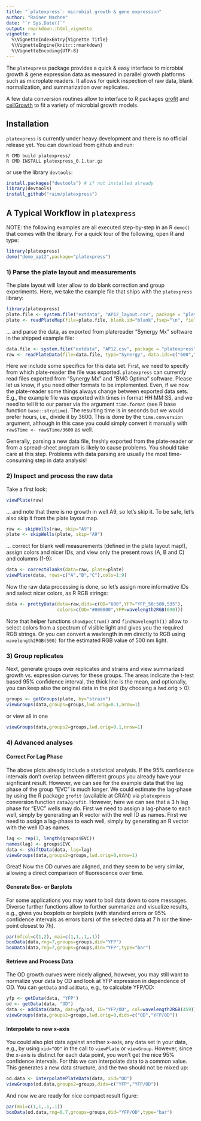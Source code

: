 ```yaml
---
title: "`platexpress`: microbial growth & gene expression"
author: "Rainer Machne"
date: "`r Sys.Date()`"
output: rmarkdown::html_vignette
vignette: >
  %\VignetteIndexEntry{Vignette Title}
  %\VignetteEngine{knitr::rmarkdown}
  %\VignetteEncoding{UTF-8}
---
```


The `platexpress` package provides a quick & easy interface to microbial
growth & gene expression data as measured in parallel growth platforms
such as microplate readers. It allows for quick inspection of raw
data, blank normalization, and summarization over replicates.

A few data conversion routines allow to interface to R
packages 
[grofit](https://cran.r-project.org/web/packages/grofit/index.html)
and [cellGrowth](https://www.bioconductor.org/packages/release/bioc/html/cellGrowth.html) to fit a variety of microbial growth models.

## Installation

`platexpress` is currently under heavy development and there is no official
release yet. You can download from github and run:

```
R CMD build platexpress/
R CMD INSTALL platexpress_0.1.tar.gz
```

or use the library `devtools`:

```R
install.packages("devtools") # if not installed already
library(devtools)
install_github("raim/platexpress")
```

## A Typical Workflow in `platexpress`

NOTE: the following examples are all executed step-by-step in an R
`demo()` that comes with the library. For a quick tour of the following, 
open R and type:

```R
library(platexpress)
demo("demo_ap12",package="platexpress")
``` 

### 1) Parse the plate layout and measurements 

The plate layout will later allow to do blank correction and group
experiments. Here, we take the example file that ships with the 
`platexpress` library:

```r
library(platexpress)
plate.file <- system.file("extdata", "AP12_layout.csv", package = "platexpress")
plate <- readPlateMap(file=plate.file, blank.id="blank",fsep="\n", fields=c("strain","samples"))
```

... and parse the data, as exported from platereader "Synergy Mx" 
software in the shipped example file:

```r
data.file <- system.file("extdata", "AP12.csv", package = "platexpress")
raw <- readPlateData(file=data.file, type="Synergy", data.ids=c("600","YFP_50:500,535"), time.format="%H:%M:%S", time.conversion=1/3600)
```

Here we include some specifics for this data set. First, we need to
specify from which plate-reader the file was exported. `platexpress`
can currently read files exported from "Synergy Mx" and "BMG Optima"
software. Please let us know, if you need other formats to be
implemented.  Even, if we now the plate-reader some things always
change between exported data sets. E.g., the example file was exported
with times in format HH:MM:SS, and we need to tell it to our parser
via the argument `time.format` (see R base function
`base::strptime`). The resulting time is in seconds but we would prefer
hours, i.e., divide it by 3600. This is done by the `time.conversion`
argument, although in this case you could simply convert it manually
with `raw$Time <- raw$Time/3600` as well.

Generally, parsing a new data file, freshly exported from the
plate-reader or from a spread-sheet program is likely to cause
problems. You should take care at this step. Problems with data
parsing are usually the most time-consuming step in data analysis!

### 2) Inspect and process the raw data

Take a first look:

```r
viewPlate(raw)
```

... and note that there is no growth in well A9, so let's skip it. To
be safe, let's also skip it from the plate layout map.

```r
raw <- skipWells(raw, skip="A9")
plate <- skipWells(plate, skip="A9")
```

... correct for blank well measurements (defined in the plate layout
map!), assign colors and nicer IDs, and view only the present 
rows (A, B and C) and columns (1-9):

```r
data <- correctBlanks(data=raw, plate=plate)
viewPlate(data, rows=c("A","B","C"),cols=1:9)
```

Now the raw data processing is done, so let's assign more informative IDs 
and select nicer colors, as R RGB strings:

```r
data <- prettyData(data=raw,dids=c(OD="600",YFP="YFP_50:500,535"), 
                   colors=c(OD="#000000",YFP=wavelength2RGB(690)))
```

Note that helper functions `showSpectrum()` and `findWavelength(1)`
allow to select colors from a spectrum of visible light and gives
you the required RGB strings. Or you can convert a wavlength in nm
directly to RGB using `wavelength2RGB(500)` for the estimated RGB value
of 500 nm light.

### 3) Group replicates

Next, generate groups over replicates and strains
and view summarized growth vs. expression curves for these groups.
The areas indicate the t-test based 95% confidence interval,
the thick line is the mean, and optionally, you can keep also
the original data in the plot (by choosing a lwd.orig > 0):

```r
groups <- getGroups(plate, by="strain")
viewGroups(data,groups=groups,lwd.orig=0.1,nrow=1)
```

or view all in one

```r
viewGroups(data,groups2=groups,lwd.orig=0.1,nrow=1)
```

### 4) Advanced analyses

#### Correct For Lag Phase

The above plots already include a statistical analysis. If the 95% confidence
intervals don't overlap between different groups you already have
your signficant result. However, we can see for the example data
that the lag phase of the group "EVC" is much longer. We could
estimate the lag-phase by using the R package `grofit` (available at CRAN) via
`platexpress` conversion function `data2grofit`. However, here we can see
that a 3 h lag phase for "EVC" wells may do. First we need to assign
a lag-phase to each well, simply by generating an R vector with the well
ID as names. First we need to assign a lag-phase to each well, simply by 
generating an R vector with the well ID as names.

```r
lag <- rep(3, length(groups$EVC))
names(lag) <- groups$EVC
data <- shiftData(data, lag=lag)
viewGroups(data,groups2=groups,lwd.orig=0,nrow=1)
```

Great! Now the OD curves are aligned, and they seem to be very similar,
allowing a direct comparison of fluorescence over time.

#### Generate Box- or Barplots 

For some applications you may want to boil data down to core messages. 
Diverse further functions allow to further summarize and visualize results, 
e.g., \code{boxData} gives you boxplots or barplots (with standard errors or 95% confidence
intervals as errors bars) of the selected data at 7 h (or the time-point
closest to 7h).

```r
par(mfcol=c(1,2), mai=c(1,1,.1,.1))
boxData(data,rng=7,groups=groups,did="YFP")
boxData(data,rng=7,groups=groups,did="YFP",type="bar")
```



#### Retrieve and Process Data

The OD growth curves were nicely aligned, however, you may still want to 
normalize your data by OD and look at YFP expression in dependence of OD.
You can `getData` and `addData`, e.g., to calculate YFP/OD:

```r
yfp <- getData(data, "YFP")
od <- getData(data, "OD")
data <- addData(data, dat=yfp/od, ID="YFP/OD", col=wavelength2RGB(459))
viewGroups(data,groups2=groups,lwd.orig=0,dids=c("OD","YFP/OD"))
```

#### Interpolate to new x-axis

You could also plot data against another x-axis, any data set in your
data, e.g., by using `xid="OD"` in the call to `viewPlate` or
`viewGroup`. However, since the x-axis is distinct for each data
point, you won't get the nice 95% confidence intervals. For this we
can interpolate data to a common value. This generates a new data
structure, and the two should not be mixed up:

```r
od.data <- interpolatePlateData(data, xid="OD")
viewGroups(od.data,groups2=groups,dids=c("YFP","YFP/OD"))
```

And now we are ready for nice compact result figure:

```r
par(mai=c(1,1,.1,.1))
boxData(od.data,rng=0.7,groups=groups,did="YFP/OD",type="bar")
```


